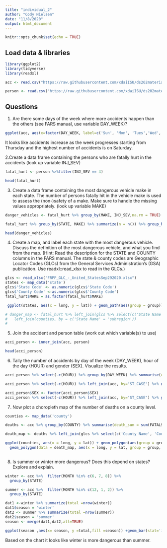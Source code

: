 ```yaml
---
title: "individual_2"
author: "Cody Nielsen"
date: "11/8/2020"
output: html_document
---
```


```r
knitr::opts_chunk$set(echo = TRUE)
```

## Load data & libraries
```r
library(ggplot2)
library(tidyverse)
library(readxl)
```


```r
acc <- read.csv("https://raw.githubusercontent.com/xdaiISU/ds202materials/master/hwlabs/fars2017/accident.csv", stringsAsFactors = FALSE)

person <- read.csv("https://raw.githubusercontent.com/xdaiISU/ds202materials/master/hwlabs/fars2017/person.csv", stringsAsFactors = FALSE)
```
## Questions

1. Are there some days of the week where more accidents happen than the others (see FARS manual, use variable DAY_WEEK)?  

```r
ggplot(acc, aes(x=factor(DAY_WEEK, label=c('Sun', 'Mon', 'Tues','Wed', 'Thurs','Fri', 'Sat')))) + geom_bar() + xlab('Day of the Week') + ylab('Number of accidents')
```  

It looks like accidents increase as the week progresses starting from Thursday and the highest number of accidents is on Saturday.  

2.Create a data frame containing the persons who are fatally hurt in the accidents (look up variable INJ_SEV)  

```r
fatal_hurt <- person %>%filter(INJ_SEV == 4)

head(fatal_hurt)
```  

3. Create a data frame containing the most dangerous vehicle make in each state. The number of persons fatally hit in the vehicle make is used to assess the (non-)safety of a make. Make sure to handle the missing values appropriately. (look up variable MAKE)  

```r
danger_vehicles <- fatal_hurt %>% group_by(MAKE, INJ_SEV,na.rm = TRUE) %>% arrange(MAKE, INJ_SEV)

fatal_hurt %>% group_by(STATE, MAKE) %>% summarize(n = n()) %>% group_by(STATE) %>% filter(n == max(n))

head(danger_vehicles)
```  

4. Create a map, and label each state with the most dangerous vehicle. Discuss the definition of the most dangerous vehicle, and what you find from the map. (Hint: Read the description for the STATE and COUNTY columns in the FARS manual. The state & county codes are Geographic Locator Codes (GLCs) from the General Services Administration’s (GSA) publication. Use readxl::read_xlsx to read in the GLCs.)  

```r
glcs <- read_xlsx("FRPP_GLC_-_United_StatesSep292020.xlsx")
states <- map_data('state')
glcs$'State Code' <- as.numeric(glcs$'State Code')
glcs$'County Code' <-as.numeric(glcs$'County Code')
fatal_hurt$MAKE = as.factor(fatal_hurt$MAKE)

 ggplot(states, aes(x = long, y = lat)) + geom_path(aes(group = group))

# danger_map <- fatal_hurt %>% left_join(glcs %>% select(c('State Name', 'State Code')), by = c('STATE' = 'State Code')) %>% mutate('State Name' = tolower('State Name')) %>% unique() %>%
#   left_join(counties, by = c('State Name' = 'subregion'))
# 


```  

5. Join the accident and person table (work out which variable(s) to use)  

```r
acci_person <- inner_join(acc, person)

head(acci_person)
```  

6. Tally the number of accidents by day of the week (DAY_WEEK), hour of the day (HOUR) and gender (SEX). Visualize the results. 

```r
acci_person %>% select(-c(HOUR)) %>% group_by(DAY_WEEK) %>% summarise(count = n()) %>% ggplot(aes(x=factor(DAY_WEEK, label=c('Sun', 'Mon', 'Tues','Wed', 'Thurs','Fri', 'Sat')))) + geom_bar(aes(weight=count)) + xlab("Day of Week")
```  


```r
acci_person %>% select(-c(HOUR)) %>% left_join(acc, by="ST_CASE") %>% group_by(HOUR) %>% summarise(count = n()) %>% ggplot(aes(x=HOUR)) + geom_bar(aes(weight=count))+xlim(0,24)
```  


```r
acci_person$SEX <- factor(acci_person$SEX)
acci_person %>% select(-c(HOUR)) %>% left_join(acc, by="ST_CASE") %>% group_by(SEX) %>% summarise(count = n()) %>% ggplot(aes(x=factor(SEX, label=c('Male', 'Female', 'Not Reported', 'Unknown')))) + geom_bar(aes(weight=count)) + xlab('SEX')
```  

7. Now plot a choropleth map of the number of deaths on a county level.  

```r
counties <- map_data('county')

deaths <- acc %>% group_by(COUNTY) %>% summarise(death_sum = sum(FATALS), .groups = 'drop')

death_map <- deaths %>% left_join(glcs %>% select(c('County Name', 'County Code')), by = c('COUNTY' = 'County Code'))  %>% unique() %>% left_join(counties, by = c('County Name' = 'subregion'))

ggplot(counties, aes(x = long, y = lat)) + geom_polygon(aes(group = group)) +
  geom_polygon(data = death_map, aes(x = long, y = lat, group = group, fill = death_sum)) + coord_map()
  
```  

8. Is summer or winter more dangerous? Does this depend on states? Explore and explain.  

```r
winter <- acc %>%  filter(MONTH %in% c(6, 7, 8)) %>% 
  group_by(STATE) 

summer <- acc %>%  filter(MONTH %in% c(12, 1, 2)) %>% 
  group_by(STATE) 

dat1 <-winter %>% summarize(total =nrow(winter))
dat1$season = 'winter'
dat2 <- summer %>% summarize(total =nrow(summer))
dat2$season = 'summer'
season <- merge(dat1,dat2,all=TRUE)

ggplot(season ,aes(x= season, y =total,fill =season)) +geom_bar(stat='identity')
```  


Based on the chart it looks like winter is more dangerous than summer.